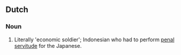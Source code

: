 ==Dutch==

===Noun===
{{nl-noun|pl=romusha's|dim=romushaatje}}

# Literally 'economic soldier'; Indonesian who had to perform [[penal]] [[servitude]] for the Japanese.